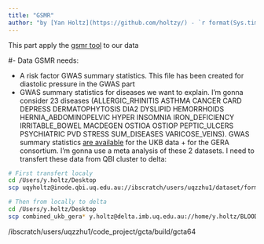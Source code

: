 ```yaml
---
title: "GSMR"
author: "by [Yan Holtz](https://github.com/holtzy/) - `r format(Sys.time(), '%d %B %Y')`"
---
```




This part apply the [gsmr tool]("http://cnsgenomics.com/software/gsmr/") to our data


#- Data
GSMR needs:

- A risk factor GWAS summary statistics. This file has been created for diastolic pressure in the GWAS part
- GWAS summary statistics for diseases we want to explain. I'm gonna consider 23 diseases (ALLERGIC_RHINITIS ASTHMA CANCER CARD DEPRESS DERMATOPHYTOSIS DIA2 DYSLIPID HEMORRHOIDS HERNIA_ABDOMINOPELVIC HYPER INSOMNIA IRON_DEFICIENCY IRRITABLE_BOWEL MACDEGEN OSTIOA OSTIOP PEPTIC_ULCERS PSYCHIATRIC PVD STRESS SUM_DISEASES VARICOSE_VEINS). GWAS summary statistics [are available](http://cnsgenomics.com/data.html) for the UKB data + for the GERA consortium. I'm gonna use a meta analysis of these 2 datasets. I need to transfert these data from QBI cluster to delta:
```bash
# First transfert localy
cd /Users/y.holtz/Desktop
scp uqyholtz@inode.qbi.uq.edu.au://ibscratch/users/uqzzhu1/dataset/formatted_meta/combined_ukb_gera* .

# Then from locally to delta
cd /Users/y.holtz/Desktop
scp combined_ukb_gera* y.holtz@delta.imb.uq.edu.au://home/y.holtz/BLOOD_GWAS/0_DATA/EXTERNAL_GWAS_SUMSTAT
```


/ibscratch/users/uqzzhu1/code_project/gcta/build/gcta64


